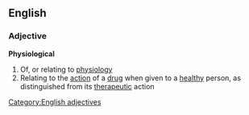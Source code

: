 ==English==
===Adjective===
'''Physiological'''
#Of, or relating to [[physiology]]
#Relating to the [[action]] of a [[drug]] when given to a [[healthy]] person, as distinguished from its [[therapeutic]] action
[[Category:English adjectives]]